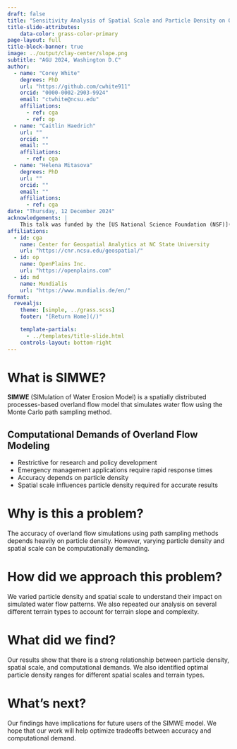 ```yaml
---
draft: false
title: "Sensitivity Analysis of Spatial Scale and Particle Density on Overland Flow Pattern Accuracy and Computational Demand"
title-slide-attributes:
    data-color: grass-color-primary
page-layout: full
title-block-banner: true
image: ../output/clay-center/slope.png
subtitle: "AGU 2024, Washington D.C"
author:
  - name: "Corey White"
    degrees: PhD
    url: "https://github.com/cwhite911"
    orcid: "0000-0002-2903-9924"
    email: "ctwhite@ncsu.edu"
    affiliations:
      - ref: cga
      - ref: op
  - name: "Caitlin Haedrich"
    url: ""
    orcid: ""
    email: ""
    affiliations:
      - ref: cga
  - name: "Helena Mitasova"
    degrees: PhD
    url: ""
    orcid: ""
    email: ""
    affiliations:
      - ref: cga
date: "Thursday, 12 December 2024"
acknowledgements: |
    This talk was funded by the [US National Science Foundation (NSF)](https://www.nsf.gov/), award [2303651](https://www.nsf.gov/awardsearch/showAward?AWD_ID=2303651) and [USDA Natural Resources Conservation Service (NRCS)](https://www.nrcs.usda.gov/).
affiliations:
  - id: cga
    name: Center for Geospatial Analytics at NC State University
    url: "https://cnr.ncsu.edu/geospatial/"
  - id: op
    name: OpenPlains Inc.
    url: "https://openplains.com"
  - id: md
    name: Mundialis
    url: "https://www.mundialis.de/en/"
format:
  revealjs:
    theme: [simple, ../grass.scss]
    footer: "[Return Home](/)"

    template-partials:
      - ../templates/title-slide.html
    controls-layout: bottom-right
---
```


# What is SIMWE?

**SIMWE** (SIMulation of Water Erosion Model) is a spatially distributed processes-based overland flow model that simulates water flow using the Monte Carlo path sampling method.

## Computational Demands of Overland Flow Modeling

- Restrictive for research and policy development
- Emergency management applications require rapid response times
- Accuracy depends on particle density
- Spatial scale influences particle density required for accurate results

# Why is this a problem?
The accuracy of overland flow simulations using path sampling methods depends heavily on particle density.
However, varying particle density and spatial scale can be computationally demanding.

# How did we approach this problem?
We varied particle density and spatial scale to understand their impact on simulated water flow patterns.
We also repeated our analysis on several different terrain types to account for terrain slope and complexity.

# What did we find?
Our results show that there is a strong relationship between particle density, spatial scale, and computational demands.
We also identified optimal particle density ranges for different spatial scales and terrain types.

# What's next?
Our findings have implications for future users of the SIMWE model.
We hope that our work will help optimize tradeoffs between accuracy and computational demand.
